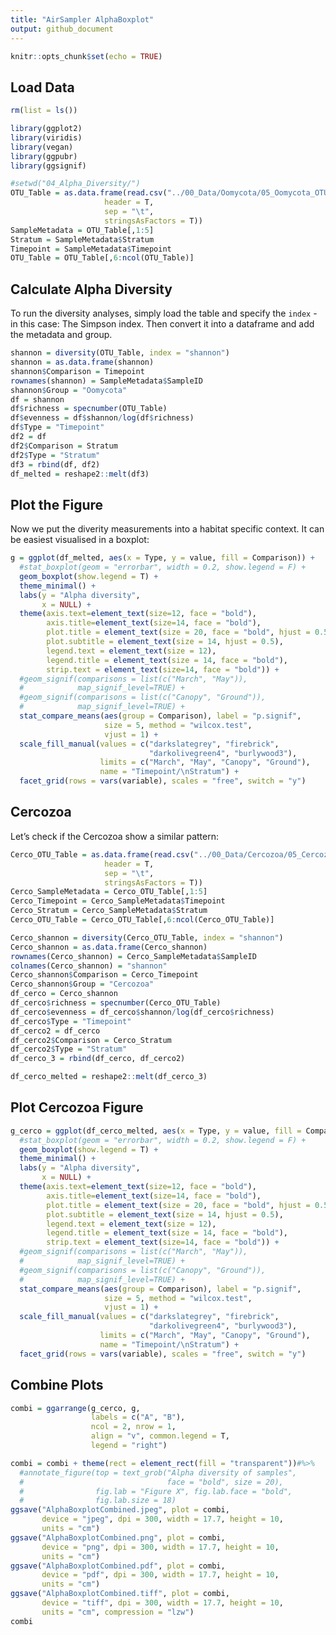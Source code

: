 ```yaml
---
title: "AirSampler AlphaBoxplot"
output: github_document
---
```


```r
knitr::opts_chunk$set(echo = TRUE)
```

## Load Data

```r
rm(list = ls())

library(ggplot2)
library(viridis)
library(vegan)
library(ggpubr)
library(ggsignif)

#setwd("04_Alpha_Diversity/")
OTU_Table = as.data.frame(read.csv("../00_Data/Oomycota/05_Oomycota_OTU_Table_new_min-freq-20617_min-feat-5_transposed_withMetadata.tsv", 
                     header = T, 
                     sep = "\t", 
                     stringsAsFactors = T))
SampleMetadata = OTU_Table[,1:5]
Stratum = SampleMetadata$Stratum
Timepoint = SampleMetadata$Timepoint
OTU_Table = OTU_Table[,6:ncol(OTU_Table)]
```

## Calculate Alpha Diversity

To run the diversity analyses, simply load the table and specify the `index` - in this case: The Simpson index. Then convert it into a dataframe and add the metadata and group.

```r
shannon = diversity(OTU_Table, index = "shannon")
shannon = as.data.frame(shannon)
shannon$Comparison = Timepoint
rownames(shannon) = SampleMetadata$SampleID
shannon$Group = "Oomycota"
df = shannon
df$richness = specnumber(OTU_Table)
df$evenness = df$shannon/log(df$richness)
df$Type = "Timepoint"
df2 = df
df2$Comparison = Stratum
df2$Type = "Stratum"
df3 = rbind(df, df2)
df_melted = reshape2::melt(df3)
```

## Plot the Figure

Now we put the diverity measurements into a habitat specific context. It can be easiest visualised in a boxplot:

```r
g = ggplot(df_melted, aes(x = Type, y = value, fill = Comparison)) + 
  #stat_boxplot(geom = "errorbar", width = 0.2, show.legend = F) +
  geom_boxplot(show.legend = T) + 
  theme_minimal() + 
  labs(y = "Alpha diversity", 
       x = NULL) +
  theme(axis.text=element_text(size=12, face = "bold"), 
        axis.title=element_text(size=14, face = "bold"), 
        plot.title = element_text(size = 20, face = "bold", hjust = 0.5), 
        plot.subtitle = element_text(size = 14, hjust = 0.5), 
        legend.text = element_text(size = 12), 
        legend.title = element_text(size = 14, face = "bold"), 
        strip.text = element_text(size=14, face = "bold")) +
  #geom_signif(comparisons = list(c("March", "May")), 
  #            map_signif_level=TRUE) + 
  #geom_signif(comparisons = list(c("Canopy", "Ground")), 
  #            map_signif_level=TRUE) +
  stat_compare_means(aes(group = Comparison), label = "p.signif", 
                     size = 5, method = "wilcox.test", 
                     vjust = 1) +
  scale_fill_manual(values = c("darkslategrey", "firebrick", 
                               "darkolivegreen4", "burlywood3"), 
                    limits = c("March", "May", "Canopy", "Ground"), 
                    name = "Timepoint/\nStratum") +
  facet_grid(rows = vars(variable), scales = "free", switch = "y")

```


## Cercozoa

Let's check if the Cercozoa show a similar pattern:

```r
Cerco_OTU_Table = as.data.frame(read.csv("../00_Data/Cercozoa/05_Cercozoa_OTU_Table_min-freq-16922_min-feat-5_transposed_withMetadata.tsv", 
                     header = T, 
                     sep = "\t", 
                     stringsAsFactors = T))
Cerco_SampleMetadata = Cerco_OTU_Table[,1:5]
Cerco_Timepoint = Cerco_SampleMetadata$Timepoint
Cerco_Stratum = Cerco_SampleMetadata$Stratum
Cerco_OTU_Table = Cerco_OTU_Table[,6:ncol(Cerco_OTU_Table)]

Cerco_shannon = diversity(Cerco_OTU_Table, index = "shannon")
Cerco_shannon = as.data.frame(Cerco_shannon)
rownames(Cerco_shannon) = Cerco_SampleMetadata$SampleID
colnames(Cerco_shannon) = "shannon"
Cerco_shannon$Comparison = Cerco_Timepoint
Cerco_shannon$Group = "Cercozoa"
df_cerco = Cerco_shannon
df_cerco$richness = specnumber(Cerco_OTU_Table)
df_cerco$evenness = df_cerco$shannon/log(df_cerco$richness)
df_cerco$Type = "Timepoint"
df_cerco2 = df_cerco
df_cerco2$Comparison = Cerco_Stratum
df_cerco2$Type = "Stratum"
df_cerco_3 = rbind(df_cerco, df_cerco2)

df_cerco_melted = reshape2::melt(df_cerco_3)
```

## Plot Cercozoa Figure

```r
g_cerco = ggplot(df_cerco_melted, aes(x = Type, y = value, fill = Comparison)) + 
  #stat_boxplot(geom = "errorbar", width = 0.2, show.legend = F) +
  geom_boxplot(show.legend = T) + 
  theme_minimal() + 
  labs(y = "Alpha diversity", 
       x = NULL) +
  theme(axis.text=element_text(size=12, face = "bold"), 
        axis.title=element_text(size=14, face = "bold"), 
        plot.title = element_text(size = 20, face = "bold", hjust = 0.5), 
        plot.subtitle = element_text(size = 14, hjust = 0.5), 
        legend.text = element_text(size = 12), 
        legend.title = element_text(size = 14, face = "bold"), 
        strip.text = element_text(size=14, face = "bold")) +
  #geom_signif(comparisons = list(c("March", "May")), 
  #            map_signif_level=TRUE) + 
  #geom_signif(comparisons = list(c("Canopy", "Ground")), 
  #            map_signif_level=TRUE) + 
  stat_compare_means(aes(group = Comparison), label = "p.signif", 
                     size = 5, method = "wilcox.test", 
                     vjust = 1) +
  scale_fill_manual(values = c("darkslategrey", "firebrick", 
                               "darkolivegreen4", "burlywood3"), 
                    limits = c("March", "May", "Canopy", "Ground"), 
                    name = "Timepoint/\nStratum") +
  facet_grid(rows = vars(variable), scales = "free", switch = "y")
```

## Combine Plots

```r

combi = ggarrange(g_cerco, g, 
                  labels = c("A", "B"), 
                  ncol = 2, nrow = 1, 
                  align = "v", common.legend = T, 
                  legend = "right")

combi = combi + theme(rect = element_rect(fill = "transparent"))#%>%
  #annotate_figure(top = text_grob("Alpha diversity of samples", 
  #                                face = "bold", size = 20), 
  #                fig.lab = "Figure X", fig.lab.face = "bold", 
  #                fig.lab.size = 18)
ggsave("AlphaBoxplotCombined.jpeg", plot = combi, 
       device = "jpeg", dpi = 300, width = 17.7, height = 10, 
       units = "cm")
ggsave("AlphaBoxplotCombined.png", plot = combi, 
       device = "png", dpi = 300, width = 17.7, height = 10, 
       units = "cm")
ggsave("AlphaBoxplotCombined.pdf", plot = combi, 
       device = "pdf", dpi = 300, width = 17.7, height = 10, 
       units = "cm")
ggsave("AlphaBoxplotCombined.tiff", plot = combi, 
       device = "tiff", dpi = 300, width = 17.7, height = 10, 
       units = "cm", compression = "lzw")
combi
```